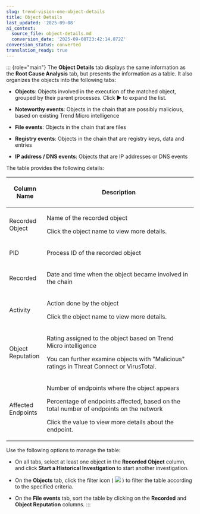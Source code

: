 ```yaml
---
slug: trend-vision-one-object-details
title: Object Details
last_updated: '2025-09-08'
ai_context:
  source_file: object-details.md
  conversion_date: '2025-09-08T23:42:14.872Z'
conversion_status: converted
translation_ready: true
---
```


::: {role="main"}
The **Object Details** tab displays the same information as the **Root Cause Analysis** tab, but presents the information as a table. It also organizes the objects into the following tabs:

- **Objects**: Objects involved in the execution of the matched object, grouped by their parent processes. Click ▶ to expand the list.

- **Noteworthy events**: Objects in the chain that are possibly malicious, based on existing Trend Micro intelligence

- **File events**: Objects in the chain that are files

- **Registry events**: Objects in the chain that are registry keys, data and entries

- **IP address / DNS events**: Objects that are IP addresses or DNS events

The table provides the following details:

<table>
<colgroup>
<col style="width: 20%" />
<col style="width: 80%" />
</colgroup>
<thead>
<tr>
<th><p>Column Name</p></th>
<th><p>Description</p></th>
</tr>
</thead>
<tbody>
<tr>
<td><p>Recorded Object</p></td>
<td><p>Name of the recorded object</p>
<p>Click the object name to view more details.</p></td>
</tr>
<tr>
<td><p>PID</p></td>
<td><p>Process ID of the recorded object</p></td>
</tr>
<tr>
<td><p>Recorded</p></td>
<td><p>Date and time when the object became involved in the chain</p></td>
</tr>
<tr>
<td><p>Activity</p></td>
<td><p>Action done by the object</p>
<p>Click the object name to view more details.</p></td>
</tr>
<tr>
<td><p>Object Reputation</p></td>
<td><p>Rating assigned to the object based on Trend Micro intelligence</p>
<p>You can further examine objects with "Malicious" ratings in Threat Connect or VirusTotal.</p></td>
</tr>
<tr>
<td><p>Affected Endpoints</p></td>
<td><p>Number of endpoints where the object appears</p>
<p>Percentage of endpoints affected, based on the total number of endpoints on the network</p>
<p>Click the value to view more details about the endpoint.</p></td>
</tr>
</tbody>
</table>

Use the following options to manage the table:

- On all tabs, select at least one object in the **Recorded Object** column, and click **Start a Historical Investigation** to start another investigation.

- On the **Objects** tab, click the filter icon ( ![](/images/filter=GUID-A88DB342-6F57-4A7A-81D3-3B19BC472359=1=en-us=Low.webp) ) to filter the table according to the specified criteria.

- On the **File events** tab, sort the table by clicking on the **Recorded** and **Object Reputation** columns.
:::
